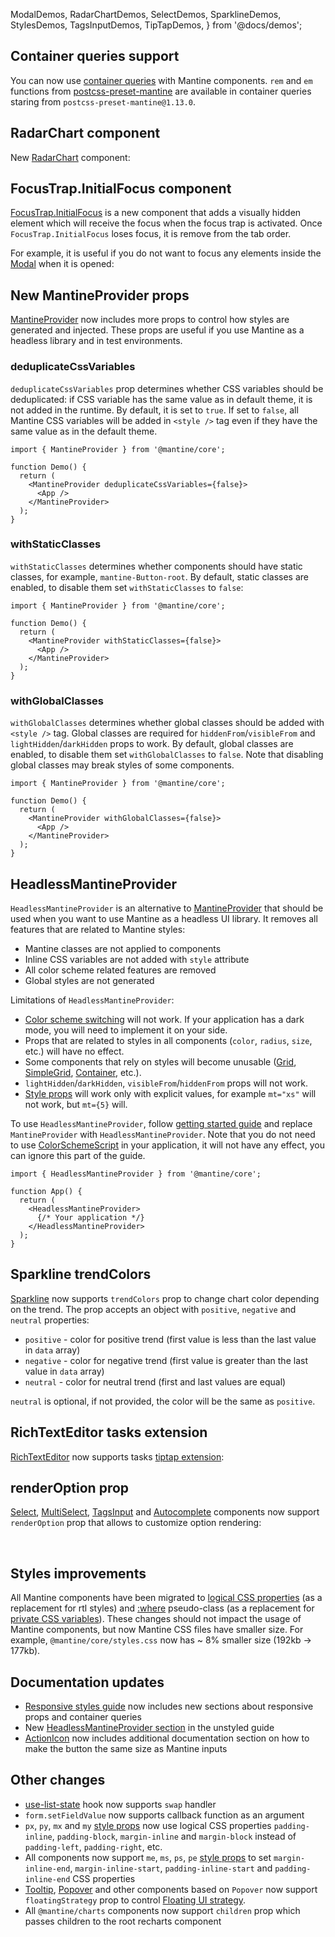   ModalDemos,
  RadarChartDemos,
  SelectDemos,
  SparklineDemos,
  StylesDemos,
  TagsInputDemos,
  TipTapDemos,
} from '@docs/demos';


## Container queries support

You can now use [container queries](https://developer.mozilla.org/en-US/docs/Web/CSS/CSS_container_queries)
with Mantine components. `rem` and `em` functions from [postcss-preset-mantine](/styles/postcss-preset/#remem-functions)
are available in container queries staring from `postcss-preset-mantine@1.13.0`.

<Demo data={StylesDemos.containers} />

## RadarChart component

New [RadarChart](/charts/radar-chart/) component:

<Demo data={RadarChartDemos.multiple} />

## FocusTrap.InitialFocus component

[FocusTrap.InitialFocus](/core/focus-trap) is a new component that adds a visually hidden
element which will receive the focus when the focus trap is activated.
Once `FocusTrap.InitialFocus` loses focus, it is remove from the tab order.

For example, it is useful if you do not want to focus any elements inside the [Modal](/core/modal) when it is opened:

<Demo data={ModalDemos.initialFocusTrap} />

## New MantineProvider props

[MantineProvider](/theming/mantine-provider) now includes more props to control how styles
are generated and injected. These props are useful if you use Mantine as a headless library
and in test environments.

### deduplicateCssVariables

`deduplicateCssVariables` prop determines whether CSS variables should be deduplicated: if CSS variable has the same value as in default theme, it is not added in the runtime.
By default, it is set to `true`. If set to `false`, all Mantine CSS variables will be added in `<style />` tag
even if they have the same value as in the default theme.

```tsx
import { MantineProvider } from '@mantine/core';

function Demo() {
  return (
    <MantineProvider deduplicateCssVariables={false}>
      <App />
    </MantineProvider>
  );
}
```

### withStaticClasses

`withStaticClasses` determines whether components should have static classes, for example, `mantine-Button-root`.
By default, static classes are enabled, to disable them set `withStaticClasses` to `false`:

```tsx
import { MantineProvider } from '@mantine/core';

function Demo() {
  return (
    <MantineProvider withStaticClasses={false}>
      <App />
    </MantineProvider>
  );
}
```

### withGlobalClasses

`withGlobalClasses` determines whether global classes should be added with `<style />` tag.
Global classes are required for `hiddenFrom`/`visibleFrom` and `lightHidden`/`darkHidden` props to work.
By default, global classes are enabled, to disable them set `withGlobalClasses` to `false`. Note that
disabling global classes may break styles of some components.

```tsx
import { MantineProvider } from '@mantine/core';

function Demo() {
  return (
    <MantineProvider withGlobalClasses={false}>
      <App />
    </MantineProvider>
  );
}
```

## HeadlessMantineProvider

`HeadlessMantineProvider` is an alternative to [MantineProvider](/theming/mantine-provider)
that should be used when you want to use Mantine as a headless UI library. It removes all
features that are related to Mantine styles:

- Mantine classes are not applied to components
- Inline CSS variables are not added with `style` attribute
- All color scheme related features are removed
- Global styles are not generated

Limitations of `HeadlessMantineProvider`:

- [Color scheme switching](/theming/color-schemes/) will not work. If your application has a dark mode, you will need to implement it on your side.
- Props that are related to styles in all components (`color`, `radius`, `size`, etc.) will have no effect.
- Some components that rely on styles will become unusable ([Grid](/core/grid), [SimpleGrid](/core/simple-grid), [Container](/core/container), etc.).
- `lightHidden`/`darkHidden`, `visibleFrom`/`hiddenFrom` props will not work.
- [Style props](/styles/style-props/) will work only with explicit values, for example `mt="xs"` will not work, but `mt={5}` will.

To use `HeadlessMantineProvider`, follow [getting started guide](/getting-started/) and replace `MantineProvider` with `HeadlessMantineProvider`.
Note that you do not need to use [ColorSchemeScript](/theming/color-schemes/#colorschemescript) in your application, it will not have any effect,
you can ignore this part of the guide.

```tsx
import { HeadlessMantineProvider } from '@mantine/core';

function App() {
  return (
    <HeadlessMantineProvider>
      {/* Your application */}
    </HeadlessMantineProvider>
  );
}
```

## Sparkline trendColors

[Sparkline](/charts/sparkline/) now supports `trendColors` prop to change chart color depending on the trend.
The prop accepts an object with `positive`, `negative` and `neutral` properties:

- `positive` - color for positive trend (first value is less than the last value in `data` array)
- `negative` - color for negative trend (first value is greater than the last value in `data` array)
- `neutral` - color for neutral trend (first and last values are equal)

`neutral` is optional, if not provided, the color will be the same as `positive`.

<Demo data={SparklineDemos.trendColors} />

## RichTextEditor tasks extension

[RichTextEditor](/x/tiptap/#tasks) now supports tasks [tiptap extension](https://tiptap.dev/docs/editor/api/nodes/task-list):

<Demo data={TipTapDemos.tasks} />

## renderOption prop

[Select](/core/select), [MultiSelect](/core/multi-select), [TagsInput](/inputs/tags-input) and [Autocomplete](/inputs/autocomplete)
components now support `renderOption` prop that allows to customize option rendering:

<Demo data={SelectDemos.renderOption} />

<br />

<Demo data={TagsInputDemos.renderOption} />

## Styles improvements

All Mantine components have been migrated to [logical CSS properties](https://developer.mozilla.org/en-US/docs/Web/CSS/CSS_logical_properties_and_values)
(as a replacement for rtl styles) and [:where](https://developer.mozilla.org/en-US/docs/Web/CSS/:where) pseudo-class
(as a replacement for [private CSS variables](https://help.mantine.dev/q/private-css-variables)). These changes
should not impact the usage of Mantine components, but now Mantine CSS files have smaller size. For example,
`@mantine/core/styles.css` now has ~ 8% smaller size (192kb -> 177kb).

## Documentation updates

- [Responsive styles guide](/styles/responsive) now includes new sections about responsive props and container queries
- New [HeadlessMantineProvider section](/styles/unstyled/#headlessmantineprovider) in the unstyled guide
- [ActionIcon](/core/action-icon/) now includes additional documentation section on how to make the button the same size as Mantine inputs

## Other changes

- [use-list-state](/hooks/use-list-state/) hook now supports `swap` handler
- `form.setFieldValue` now supports callback function as an argument
- `px`, `py`, `mx` and `my` [style props](/styles/style-props/) now use logical CSS properties `padding-inline`, `padding-block`, `margin-inline` and `margin-block` instead of `padding-left`, `padding-right`, etc.
- All components now support `me`, `ms`, `ps`, `pe` [style props](/styles/style-props/) to set `margin-inline-end`, `margin-inline-start`, `padding-inline-start` and `padding-inline-end` CSS properties
- [Tooltip](/core/tooltip), [Popover](/core/popover) and other components based on `Popover` now support `floatingStrategy` prop to control [Floating UI strategy](https://floating-ui.com/docs/usefloating#strategy).
- All `@mantine/charts` components now support `children` prop which passes children to the root recharts component
